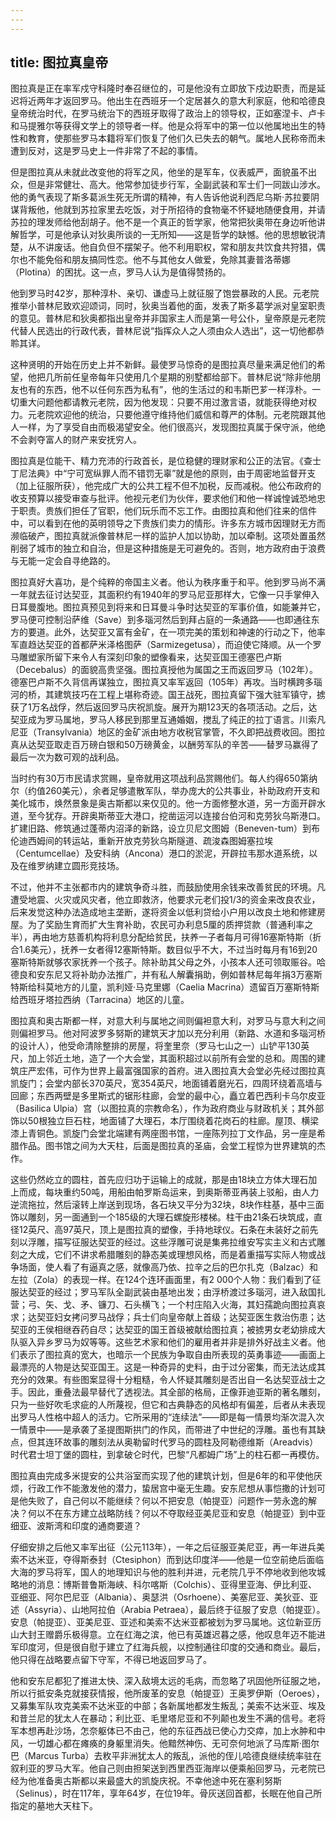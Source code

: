 ```yaml
---
---
---
```

title: 图拉真皇帝
---




图拉真是正在率军戍守科隆时奉召继位的，可是他没有立即放下戍边职责，而是延迟将近两年才返回罗马。他出生在西班牙一个定居甚久的意大利家庭，他和哈德良皇帝统治时代，在罗马统治下的西班牙取得了政治上的领导权，正如塞涅卡、卢卡和马提雅尔等获得文学上的领导者一样。他是众将军中的第一位以他属地出生的特性和教育，使那些罗马本籍将军们恢复了他们久已失去的朝气。属地人民称帝而未遭到反对，这是罗马史上一件非常了不起的事情。

但是图拉真从未就此改变他的将军之风，他坐的是军车，仪表威严，面貌虽不出众，但是非常健壮、高大。他常参加徒步行军，全副武装和军士们一同跋山涉水。他的勇气表现了斯多葛派生死无所谓的精神，有人告诉他说利西尼乌斯·苏拉要阴谋背叛他，他就到苏拉家里去吃饭，对于所招待的食物毫不怀疑地随便食用，并请苏拉的理发师给他刮胡子。他不是一个真正的哲学家，他常把狄奥带在身边听他讲解哲学，可是他承认对狄奥所谈的一无所知——这是哲学的缺憾。他的思想敏锐清楚，从不讲废话。他自负但不摆架子。他不利用职权，常和朋友共饮食共狩猎，偶尔也不能免俗和朋友搞同性恋。他不与其他女人做爱，免除其妻普洛蒂娜（Plotina）的困扰。这一点，罗马人认为是值得赞扬的。

他到罗马时42岁，那种淳朴、亲切、谦虚马上就征服了饱尝暴政的人民。元老院推举小普林尼致欢迎颂词，同时，狄奥当着他的面，发表了斯多葛学派对皇室职责的意见。普林尼和狄奥都指出皇帝并非国家主人而是第一号公仆，皇帝原是元老院代替人民选出的行政代表，普林尼说“指挥众人之人须由众人选出”，这一切他都恭聆其详。

这种贤明的开始在历史上并不新鲜。最使罗马惊奇的是图拉真尽量来满足他们的希望，他把几所前任皇帝每年只使用几个星期的别墅都给部下。普林尼说“除非他朋友也有的东西，他不以任何东西为私有”，他的生活过的和韦斯巴芗一样淳朴。一切重大问题他都请教元老院，因为他发现：只要不用过激言语，就能获得绝对权力。元老院欢迎他的统治，只要他遵守维持他们威信和尊严的体制。元老院跟其他人一样，为了享受自由而极渴望安全。他们很高兴，发现图拉真属于保守派，他绝不会剥夺富人的财产来安抚穷人。

图拉真是位能干、精力充沛的行政首长，是位稳健的理财家和公正的法官。《查士丁尼法典》中“宁可宽纵罪人而不错罚无辜”就是他的原则，由于周密地监督开支（加上征服所获），他完成广大的公共工程不但不加税，反而减税。他公布政府的收支预算以接受审查与批评。他视元老们为伙伴，要求他们和他一样诚惶诚恐地忠于职责。贵族们担任了官职，他们玩乐而不忘工作。由图拉真和他们往来的信件中，可以看到在他的英明领导之下贵族们卖力的情形。许多东方城市因理财无方而濒临破产，图拉真就派像普林尼一样的监护人加以协助，加以牵制。这项处置虽然削弱了城市的独立和自治，但是这种措施是无可避免的。否则，地方政府由于浪费与无能一定会自寻绝路的。

图拉真好大喜功，是个纯粹的帝国主义者。他认为秩序重于和平。他到罗马尚不满一年就去征讨达契亚，其面积约有1940年的罗马尼亚那样大，它像一只手掌伸入日耳曼腹地。图拉真预见到将来和日耳曼斗争时达契亚的军事价值，如能兼并它，罗马便可控制沿萨维（Save）到多瑙河然后到拜占庭的一条通路——也即通往东方的要道。此外，达契亚又富有金矿，在一项完美的策划和神速的行动之下，他率军直趋达契亚的首都萨米泽格图萨（Sarmizegetusa），而迫使它降顺。从一个罗马雕塑家所留下来令人有深刻印象的塑像看来，达契亚国王德塞巴卢斯（Decebalus）的面貌高贵坚强。图拉真授他为属国之王而返回罗马（102年）。德塞巴卢斯不久背信再谋独立，图拉真又率军返回（105年）再攻。当时横跨多瑙河的桥，其建筑技巧在工程上堪称奇迹。国王战死，图拉真留下强大驻军镇守，掳获了1万名战俘，然后返回罗马庆祝凯旋。展开为期123天的各项活动。之后，达契亚成为罗马属地，罗马人移民到那里互通婚姻，搅乱了纯正的拉丁语言。川索凡尼亚（Transylvania）地区的金矿派由地方收税官掌管，不久即把战费收回。图拉真从达契亚取走百万磅白银和50万磅黄金，以酬劳军队的辛苦——替罗马赢得了最后一次为数可观的战利品。

当时约有30万市民请求赏赐，皇帝就用这项战利品赏赐他们。每人约得650第纳尔（约值260美元），余者足够遣散军队，举办庞大的公共事业，补助政府开支和美化城市，焕然景象是奥古斯都以来仅见的。他一方面修整水道，另一方面开辟水道，至今犹存。开辟奥斯蒂亚大港口，挖凿运河以连接台伯河和克劳狄乌斯港口。扩建旧路、修筑通过蓬蒂内沼泽的新路，设立贝尼文图姆（Beneven-tum）到布伦迪西姆间的转运站，重新开放克劳狄乌斯隧道、疏浚森图姆塞拉埃（Centumcellae）及安科纳（Ancona）港口的淤泥，开辟拉韦那水道系统，以及在维罗纳建立圆形竞技场。

不过，他并不主张都市内的建筑争奇斗胜，而鼓励使用余钱来改善贫民的环境。凡遭受地震、火灾或风灾者，他立即救济，他要求元老们投1/3的资金来改良农业，后来发觉这种办法造成地主垄断，遂将资金以低利贷给小户用以改良土地和修建房屋。为了奖励生育而扩大生育补助，农民可办利息5厘的质押贷款（普通利率之半），再由地方慈善机构将利息分配给贫民，扶养一子者每月可得16塞斯特斯（折合1.6美元），抚养一女者得12塞斯特斯。数目似乎不大，不过当时每月有16到20塞斯特斯就够农家抚养一个孩子。除补助其父母之外，小孩本人还可领取赈谷。哈德良和安东尼又将补助办法推广，并有私人解囊捐助，例如普林尼每年捐3万塞斯特斯给科莫地方的儿童，凯利娅·马克里娜（Caelia Macrina）遗留百万塞斯特斯给西班牙塔拉西纳（Tarracina）地区的儿童。

图拉真和奥古斯都一样，对意大利与属地之间则偏袒意大利，对罗马与意大利之间则偏袒罗马。他对阿波罗多努斯的建筑天才加以充分利用（新路、水道和多瑙河桥的设计人），他受命清除整排的房屋，将奎里奈（罗马七山之一）山铲平130英尺，加上邻近土地，造了一个大会堂，其面积超过以前所有会堂的总和。周围的建筑庄严宏伟，可作为世界上最富强国家的首府。进入图拉真大会堂必先经过图拉真凯旋门；会堂内部长370英尺，宽354英尺，地面铺着磨光石，四周环绕着高墙与回廊；东西两壁是多里斯式的锯形柱廊，会堂的最中心，矗立着巴西利卡乌尔皮亚（Basilica Ulpia）宫（以图拉真的宗教命名），作为政府商业与财政机关；其外部饰以50根独立巨石柱，地面铺了大理石，本厅围绕着花岗石的柱廊。屋顶、横梁漆上青铜色。凯旋门会堂北端建有两座图书馆，一座陈列拉丁文作品，另一座是希腊作品。图书馆之间为大天柱，后面是图拉真的圣庙，会堂工程惊为世界建筑的杰作。

这些仍然屹立的圆柱，首先应归功于运输上的成就，那是由18块立方体大理石加上而成，每块重约50吨，用船由帕罗斯岛运来，到奥斯蒂亚再装上驳船，由人力逆流拖拉，然后滚转上岸送到现场，各石块又平分为32块，8块作柱基，基中三面饰以雕刻，另一面通到一个185级的大理石螺旋形楼梯。柱干由21条石块筑成，直径12英尺、高97英尺，顶上是图拉真的塑像，手持地球仪。石条在未装好之前先刻以浮雕，描写征服达契亚的经过。这些浮雕可说是集弗拉维安写实主义和古式雕刻之大成，它们不讲求希腊雕刻的静态美或理想风格，而是着重描写实际人物或战争场面，使人看了有逼真之感，就像高乃依、拉辛之后的巴尔扎克（Balzac）和左拉（Zola）的表现一样。在124个连环画面里，有2 000个人物：我们看到了征服达契亚的经过；罗马军队全副武装由基地出发；由浮桥渡过多瑙河，进入敌国扎营；弓、矢、戈、矛、镰刀、石头横飞；一个村庄陷入火海，其妇孺跪向图拉真哀求；达契亚妇女拷问罗马战俘；兵士们向皇帝献上首级；达契亚医生救治伤患；达契亚的王侯相继吞药自尽；达契亚的国王首级被献给图拉真；被掳男女老幼排成大队驱入异乡罗马为奴等等。这些艺术家和他们的雇用者并非是排外好战主义者。他们表示了图拉真的宽大，也暗示一个民族为争取自由所表现的英勇事迹——画面上最漂亮的人物是达契亚国王。这是一种奇异的史料，由于过分密集，而无法达成其充分的效果。有些图案显得十分粗糙，令人怀疑其雕刻是否出自一名达契亚战士之手。因此，重叠法最早替代了透视法。其全部的格局，正像菲迪亚斯的著名雕刻，只为一些好吹毛求疵的人所蔑视，但它和古典静态的风格却有偏差，后者从未表现出罗马人性格中超人的活力。它所采用的“连续法”——即是每一情景均渐次混入次一情景中——是承袭了圣提图斯拱门的作风，而带进了中世纪的浮雕。虽也有其缺点，但其连环故事的雕刻法从奥勒留时代罗马的圆柱及阿勒德维斯（Areadvis）时代君士坦丁堡的圆柱，到拿破仑时代，巴黎“凡都姆广场”上的柱石都一再模仿。

图拉真由完成多米提安的公共浴室而实现了他的建筑计划，但是6年的和平使他厌烦，行政工作不能激发他的潜力，蛰居宫中毫无生趣。安东尼想从事恺撒的计划可是他失败了，自己何以不能继续？何以不把安息（帕提亚）问题作一劳永逸的解决？何以不在东方建立战略防线？何以不夺取经亚美尼亚和安息（帕提亚）到中亚细亚、波斯湾和印度的通商要道？

仔细安排之后他又率军出征（公元113年），一年之后征服亚美尼亚，再一年进兵美索不达米亚，夺得斯泰封（Ctesiphon）而到达印度洋——他是一位空前绝后面临大海的罗马将军，国人的地理知识与他的胜利并进，元老院几乎不停地收到他攻城略地的消息：博斯普鲁斯海峡、科尔喀斯（Colchis）、亚得里亚海、伊比利亚、亚细亚、阿尔巴尼亚（Albania）、奥瑟洪（Osrhoene）、美塞尼亚、美狄亚、亚述（Assyria）、山地阿拉伯（Arabia Petraea），最后终于征服了安息（帕提亚）。安息（帕提亚）、亚美尼亚、亚述和美索不达米亚都被划为罗马属地。这位新亚历山大封王赠爵乐极得意。立在红海之滨，他已有英雄迟暮之感，他叹息年迈不能进军印度河，但是很自慰于建立了红海兵舰，以控制通往印度的交通和商业。最后，他只得在战略要点留下守军，不得已地返回罗马了。

他和安东尼都犯了推进太快、深入敌境太远的毛病，而忽略了巩固他所征服之地，所以行抵安条克就接获情报，他所废革的安息（帕提亚）王奥罗伊斯（Oeroes），又募集军队攻克美索不达米亚的中部；各新属地都发生叛乱；美索不达米亚、埃及和昔兰尼的犹太人在暴动；利比亚、毛里塔尼亚和不列颠也发生不满的信号。老将军本想再赴沙场，怎奈躯体已不由己，他的东征西战已使心力交瘁，加上水肿和中风，一切雄心都在瘫痪的身躯里消失。他黯然神伤、无可奈何地派了马库斯·图尔巴（Marcus Turba）去敉平非洲犹太人的叛乱，派他的侄儿哈德良继续统率驻在叙利亚的罗马大军。他自己则由担架送到西里西亚海岸以便乘船回罗马，元老院已经为他准备奥古斯都以来最盛大的凯旋庆祝。不幸他途中死在塞利努斯（Selinus），时在117年，享年64岁，在位19年。骨灰送回首都，长眠在他自己所指定的墓地大天柱下。